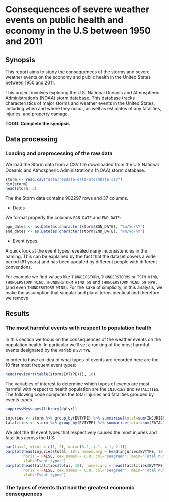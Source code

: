 # Consequences of severe weather events on public health and economy in the U.S between 1950 and 2011


## Synopsis

This report aims to study the consequences of the storms and severe weather events on the 
economy and public health in the United States between 1950 and 2011.

This project involves exploring the U.S. National Oceanic and Atmospheric
Administration's (NOAA) storm database. This database tracks characteristics of
major storms and weather events in the United States, including when and where
they occur, as well as estimates of any fatalities, injuries, and property
damage.

**TODO: Complete the synopsis**  


## Data processing

### Loading and preprocessing of the raw data

We load the Storm data from a CSV file downloaded from the U.S National Oceanic
and Atmospheric Administration's (NOAA) storm database.

```r
storm <- read.csv("data/repdata-data-StormData.csv")
dim(storm)
head(storm, 3)
```

The the Storm data contains 902297 rows and 37 columns.

* Dates

We format properly the columns `BGN_DATE` and `END_DATE`:

```r
bgn_dates <- as.Date(as.character(storm$BGN_DATE), "%m/%d/%Y")
end_dates <- as.Date(as.character(storm$END_DATE), "%m/%d/%Y")
```


* Event types

A quick look at the event types revealed many inconsistencies in the naming. 
This can be explained by the fact that the dataset covers a wide period (61 years)
and has been updated by different people with different conventions.

For example we find values like `THUNDERSTORM`, `THUNDERSTORMS` or 
`TSTM WIND`, `THUNDERSTORM WIND`, `THUNDERSTORM WIND 59`
and `THUNDERSTORM WIND 59 MPH.` (and even `THUNDERSTORM WINS`). 
For the sake of simplicity, in this analysis, we make the assumption that singular
and plural terms identical and therefore we remove . 

## Results

### The most harmful events with respect to population health

In this section we focus on the consequences of the weather events on the
population health. In particular we'll set a ranking of the most harmful events
designated by the variable `EVTYPE`. 

In order to have an idea of what types of events are recorded here are the 
10 first most frequent event types:

```r
head(rev(sort(table(storm$EVTYPE))), 10)
```


The variables of interest to determine which types of events are most harmful
with respect to health population are the `INJURIES` and `FATALITIES`. 
The following code computes the total injuries and fatalities grouped by events 
types.

```r
suppressMessages(library(dplyr))

injuries <- storm %>% group_by(EVTYPE) %>% summarise(total=sum(INJURIES)) %>% arrange(-total)
fatalities <- storm %>% group_by(EVTYPE) %>% summarise(total=sum(FATALITIES)) %>% arrange(-total)
```

We plot the 10 event types that respectively caused the most injuries and 
fatalities across the U.S:

```r
par(las=2, mfcol = c(1, 2), mar=c(6.1, 4.1, 4.1, 2.1))
barplot(head(injuries$total, 10), names.arg = head(injuries$EVTYPE, 10), 
        horiz = FALSE, cex.names = 0.8, col="seagreen", main="Total number of injuries",
        xlab="Event types")
barplot(head(fatalities$total, 10), names.arg = head(fatalities$EVTYPE, 10), 
        horiz = FALSE, cex.names = 0.8, col="seagreen", main="Total number of fatalities",
        xlab="Event types")
```

### The types of events that had the greatest economic consequences
